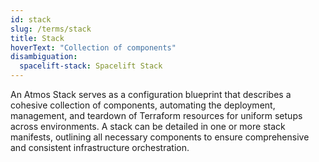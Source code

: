 ```yaml
---
id: stack
slug: /terms/stack
title: Stack
hoverText: "Collection of components"
disambiguation:
  spacelift-stack: Spacelift Stack
---
```

An Atmos Stack serves as a configuration blueprint that describes a cohesive collection of components, automating the deployment, management,
and teardown of Terraform resources for uniform setups across environments. A stack can be detailed in one or more stack manifests, outlining
all necessary components to ensure comprehensive and consistent infrastructure orchestration.
